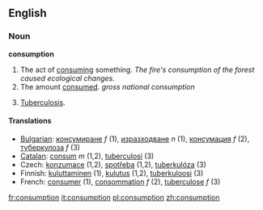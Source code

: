 ==English==
===Noun===
'''consumption'''

# The act of [[consume|consuming]] something.  ''The fire's consumption of the forest caused ecological changes.''
# The amount [[consume|consumed]].  ''gross national consumption''
# {{pathology}} [[tuberculosis|Tuberculosis]].

==== Translations ====

*[[Bulgarian]]: [[консумиране]] ''f'' (1), [[изразходване]] ''n'' (1), [[консумация]] ''f'' (2), [[туберкулоза]] ''f'' (3)
*[[Catalan]]: [[consum]] ''m'' (1,2), [[tuberculosi]] (3)
*Czech: [[konzumace]] {{f}} (1,2), [[spotřeba]] {{f}} (1,2), [[tuberkulóza]] {{f}} (3)
*Finnish: [[kuluttaminen]] (1), [[kulutus]] (1,2), [[tuberkuloosi]] (3)
*French: [[consumer]] (1), [[consommation]] ''f'' (2), [[tuberculose]] ''f'' (3)

[[fr:consumption]]
[[it:consumption]]
[[pl:consumption]]
[[zh:consumption]]